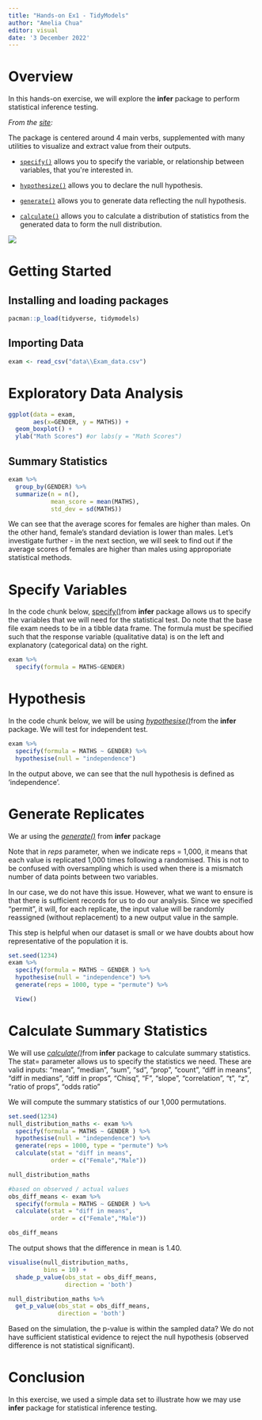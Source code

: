 ```yaml
---
title: "Hands-on Ex1 - TidyModels"
author: "Amelia Chua"
editor: visual
date: '3 December 2022'
---
```


# Overview

In this hands-on exercise, we will explore the **infer** package to perform statistical inference testing.

*From the [site](https://infer.netlify.app/index.html):*

The package is centered around 4 main verbs, supplemented with many utilities to visualize and extract value from their outputs.

-    [`specify()`](https://infer.netlify.app/reference/specify.html) allows you to specify the variable, or relationship between variables, that you\'re interested in.

-    [`hypothesize()`](https://infer.netlify.app/reference/hypothesize.html) allows you to declare the null hypothesis.

-    [`generate()`](https://infer.netlify.app/reference/generate.html) allows you to generate data reflecting the null hypothesis.

-    [`calculate()`](https://infer.netlify.app/reference/calculate.html) allows you to calculate a distribution of statistics from the generated data to form the null distribution.

![](https://raw.githubusercontent.com/tidymodels/infer/master/figs/ht-diagram.png)

# Getting Started

## Installing and loading packages

```r
pacman::p_load(tidyverse, tidymodels)
```

## Importing Data

```r
exam <- read_csv("data\\Exam_data.csv")
```

# Exploratory Data Analysis

```r
ggplot(data = exam,
       aes(x=GENDER, y = MATHS)) +
  geom_boxplot() + 
  ylab("Math Scores") #or labs(y = "Math Scores")
```

## Summary Statistics

```r
exam %>%
  group_by(GENDER) %>%
  summarize(n = n(), 
            mean_score = mean(MATHS),
            std_dev = sd(MATHS))
```

We can see that the average scores for females are higher than males. On the other hand, female's standard deviation is lower than males. Let's investigate further - in the next section, we will seek to find out if the average scores of females are higher than males using approporiate statistical methods.

# Specify Variables

In the code chunk below, [specify()](https://infer.netlify.app/reference/specify.html#:~:text=specify()%20is%20used%20to,are%20converted%20to%20factor%20s.)from **infer** package allows us to specify the variables that we will need for the statistical test. Do note that the base file exam needs to be in a tibble data frame. The formula must be specified such that the response variable (qualitative data) is on the left and explanatory (categorical data) on the right.

```r
exam %>%
  specify(formula = MATHS~GENDER)

```

# Hypothesis

In the code chunk below, we will be using [*hypothesise()*](https://infer.netlify.app/reference/hypothesize.html)from the **infer** package. We will test for independent test.

```r
exam %>%
  specify(formula = MATHS ~ GENDER) %>%
  hypothesise(null = "independence")
```

In the output above, we can see that the null hypothesis is defined as 'independence'.

# Generate Replicates

We ar using the [*generate()*](https://infer.netlify.app/reference/generate.html) from **infer** package

Note that in *reps* parameter, when we indicate reps = 1,000, it means that each value is replicated 1,000 times following a randomised. This is not to be confused with oversampling which is used when there is a mismatch number of data points between two variables.

In our case, we do not have this issue. However, what we want to ensure is that there is sufficient records for us to do our analysis. Since we specified "permit", it will, for each replicate, the input value will be randomly reassigned (without replacement) to a new output value in the sample.

This step is helpful when our dataset is small or we have doubts about how representative of the population it is.

```r
set.seed(1234)
exam %>%
  specify(formula = MATHS ~ GENDER ) %>%
  hypothesise(null = "independence") %>%
  generate(reps = 1000, type = "permute") %>%

  View()
```

# Calculate Summary Statistics

We will use [*calculate()*](https://infer.netlify.app/reference/calculate.html)from **infer** package to calculate summary statistics. The stat= parameter allows us to specify the statistics we need. These are valid inputs: "mean", "median", "sum", "sd", "prop", "count", "diff in means", "diff in medians", "diff in props", "Chisq", "F", "slope", "correlation", "t", "z", "ratio of props", "odds ratio"

We will compute the summary statistics of our 1,000 permutations.

```r
set.seed(1234)
null_distribution_maths <- exam %>%
  specify(formula = MATHS ~ GENDER ) %>%
  hypothesise(null = "independence") %>%
  generate(reps = 1000, type = "permute") %>%
  calculate(stat = "diff in means",
            order = c("Female","Male")) 

null_distribution_maths
```

```r
#based on observed / actual values
obs_diff_means <- exam %>%
  specify(formula = MATHS ~ GENDER ) %>%
  calculate(stat = "diff in means",
            order = c("Female","Male")) 

obs_diff_means
```

The output shows that the difference in mean is 1.40.

```r
visualise(null_distribution_maths,
          bins = 10) +
  shade_p_value(obs_stat = obs_diff_means,
                direction = 'both')
```

```r
null_distribution_maths %>%
  get_p_value(obs_stat = obs_diff_means,
              direction = 'both')
```

Based on the simulation, the p-value is within the sampled data? We do not have sufficient statistical evidence to reject the null hypothesis (observed difference is not statistical significant).

# Conclusion

In this exercise, we used a simple data set to illustrate how we may use **infer** package for statistical inference testing.
